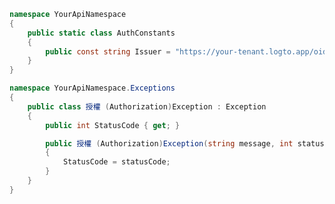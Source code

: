 ```csharp title="AuthConstants.cs"
namespace YourApiNamespace
{
    public static class AuthConstants
    {
        public const string Issuer = "https://your-tenant.logto.app/oidc";
    }
}
```

```csharp title="AuthenticationExceptions.cs"
namespace YourApiNamespace.Exceptions
{
    public class 授權 (Authorization)Exception : Exception
    {
        public int StatusCode { get; }

        public 授權 (Authorization)Exception(string message, int statusCode = 403) : base(message)
        {
            StatusCode = statusCode;
        }
    }
}
```
